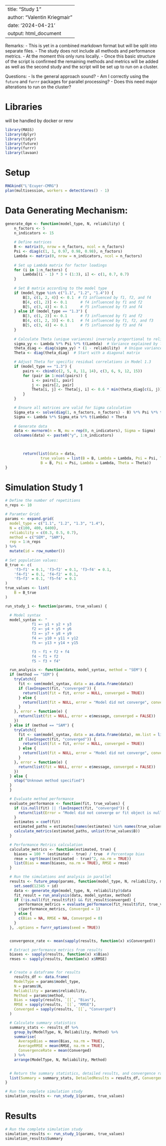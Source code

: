
---
title: "Study 1"
author: "Valentin Kriegmair"
date: '2024-04-21'
output: html_document
---

Remarks:
- This is yet in a combined markdown format but will be split into separate files.
- The study does not include all methods and performance metrics.
- At the moment this only runs locally.
- Once this basic structure of the script is confirmed the remaining methods and metrics will be added as well as the second study and the script will be set up to run on a cluster.

Questions:
- Is the general approach sound?
- Am I correctly using the `future` and `furrr` packages for parallel processing?
- Does this need major alterations to run on the cluster?

# Libraries
will be handled by docker or renv
```r
library(MASS)  
library(dplyr) 
library(tidyr) 
library(future) 
library(furrr)
library(lavaan)
```

# Setup
```r
RNGkind("L'Ecuyer-CMRG")
plan(multisession, workers = detectCores() - 1)
```

# Data Generating Mechanism:
```r
generate_dgm <- function(model_type, N, reliability) {
    n_factors <- 5
    n_indicators <- 15
    
    # Define matrices
    B <- matrix(0, nrow = n_factors, ncol = n_factors)
    Psi <- diag(c(1, 1, 0.97, 0.98, 0.98), n_factors)
    Lambda <- matrix(0, nrow = n_indicators, ncol = n_factors)
    
    # Set up Lambda matrix for factor loadings
    for (i in 1:n_factors) {
        Lambda[(i - 1) * 3 + (1:3), i] <- c(1, 0.7, 0.7)
    }
    
    # Set B matrix according to the model type
    if (model_type %in% c("1.1", "1.2", "1.4")) {
        B[3, c(1, 2, 4)] <- 0.1  # f3 influenced by f1, f2, and f4
        B[4, c(1, 2)] <- 0.1      # f4 influenced by f1 and f2
        B[5, c(3, 4)] <- 0.1      # f5 influenced by f3 and f4
    } else if (model_type == "1.3") {
        B[3, c(1, 2)] <- 0.1      # f3 influenced by f1 and f2
        B[4, c(1, 2, 3)] <- 0.1   # f4 influenced by f1, f2, and f3
        B[5, c(3, 4)] <- 0.1      # f5 influenced by f3 and f4
    }
    
    # Calculate Theta (unique variances) inversely proportional to reliability
    sigma_yy <- Lambda %*% Psi %*% t(Lambda)  # Variance explained by latent factors
    theta_diag <- diag(sigma_yy) * (1 - reliability)  # Unique variances based on reliability
    Theta <- diag(theta_diag)  # Start with a diagonal matrix

    # Adjust Theta for specific residual correlations in Model 1.3
    if (model_type == "1.3") {
        pairs <- cbind(c(2, 5, 8, 11, 14), c(3, 6, 9, 12, 15))
        for (pair in 1:ncol(pairs)) {
            i <- pairs[1, pair]
            j <- pairs[2, pair]
            Theta[i, j] <- Theta[j, i] <- 0.6 * min(theta_diag[c(i, j)])
        }
    }

    # Ensure all matrices are valid for Sigma calculation
    Sigma_eta <- solve(diag(1, n_factors, n_factors) - B) %*% Psi %*% t(solve(diag(1, n_factors, n_factors) - B))
    Sigma <- Lambda %*% Sigma_eta %*% t(Lambda) + Theta
    
    # Generate data
    data <- mvrnorm(n = N, mu = rep(0, n_indicators), Sigma = Sigma)
    colnames(data) <- paste0("y", 1:n_indicators)
    

    
        return(list(data = data, 
                true_values = list(B = B, Lambda = Lambda, Psi = Psi, Theta = Theta),
                B = B, Psi = Psi, Lambda = Lambda, Theta = Theta))
}
```

# Simulation Study 1
```r
# Define the number of repetitions
n_reps <- 10  

# Paramter Grid:
params <- expand.grid(
  model_type = c("1.1", "1.2", "1.3", "1.4"),
  N = c(100, 400, 6400),
  reliability = c(0.3, 0.5, 0.7),
  method = c("SEM", "SAM"),
  rep = 1:n_reps
) %>%
  mutate(id = row_number())
 
# Set population values:
B_true <- c(
    'f3~f1' = 0.1, 'f3~f2' = 0.1, 'f3~f4' = 0.1,
    'f4~f1' = 0.1, 'f4~f2' = 0.1,
    'f5~f3' = 0.1, 'f5~f4' = 0.1
)
true_values <- list(
    B = B_true
)

run_study_1 <- function(params, true_values) {

  # Model syntax
  model_syntax <- "
            f1 =~ y1 + y2 + y3
            f2 =~ y4 + y5 + y6
            f3 =~ y7 + y8 + y9
            f4 =~ y10 + y11 + y12
            f5 =~ y13 + y14 + y15

            f3 ~ f1 + f2 + f4
            f4 ~ f1 + f2
            f5 ~ f3 + f4"

  run_analysis <- function(data, model_syntax, method = "SEM") {
  if (method == "SEM") {
    tryCatch({
      fit <- sem(model_syntax, data = as.data.frame(data))
      if (lavInspect(fit, "converged")) {
        return(list(fit = fit, error = NULL, converged = TRUE))
      } else {
        return(list(fit = NULL, error = "Model did not converge", converged = FALSE))
      }
    }, error = function(e) {
      return(list(fit = NULL, error = e$message, converged = FALSE))
    })
  } else if (method == "SAM") {
    tryCatch({
      fit <- sam(model_syntax, data = as.data.frame(data), mm.list = list(f1 = "f1", f2 = "f2", f3 = "f3", f4 = "f4", f5 = "f5"))
      if (lavInspect(fit, "converged")) {
        return(list(fit = fit, error = NULL, converged = TRUE))
      } else {
        return(list(fit = NULL, error = "Model did not converge", converged = FALSE))
      }
    }, error = function(e) {
      return(list(fit = NULL, error = e$message, converged = FALSE))
    })
  } else {
    stop("Unknown method specified")
  }
  }

  # Evaluate method performance
  evaluate_performance <- function(fit, true_values) {
    if (is.null(fit) || !lavInspect(fit, "converged")) {
      return(list(Error = "Model did not converge or fit object is null"))
    }
    estimates = coef(fit)
    estimated_paths = estimates[names(estimates) %in% names(true_values$B)]
    calculate_metrics(estimated_paths, unlist(true_values$B))
  }

  # Performance Metrics calculation
  calculate_metrics <- function(estimated, true) {
    biases = 100 * (estimated - true) / true  # Percentage bias
    rmse = sqrt(mean((estimated - true)^2, na.rm = TRUE))
    list(Bias = mean(biases, na.rm = TRUE), RMSE = rmse)
  }

  # Run the simulations and analysis in parallel
  results <- future_pmap(params, function(model_type, N, reliability, method, rep, id) {
    set.seed(12345 + id)
    data <- generate_dgm(model_type, N, reliability)$data
    fit_result = run_analysis(data, model_syntax, method)
    if (!is.null(fit_result$fit) && fit_result$converged) {
      performance_metrics = evaluate_performance(fit_result$fit, true_values)
      c(performance_metrics, Converged = 1)
    } else {
      c(Bias = NA, RMSE = NA, Converged = 0)
    }
  }, .options = furrr_options(seed = TRUE))


  convergence_rate <- mean(sapply(results, function(x) x$Converged))

  # Extract performance metrics from results
  biases <- sapply(results, function(x) x$Bias)
  rmses <- sapply(results, function(x) x$RMSE)


  # Create a dataframe for results
    results_df <- data.frame(
    ModelType = params$model_type,
    N = params$N,
    Reliability = params$reliability,
    Method = params$method,
    Bias = sapply(results, `[[`, "Bias"),
    RMSE = sapply(results, `[[`, "RMSE"),
    Converged = sapply(results, `[[`, "Converged")
  )

  # Calculate summary statistics
  summary_stats <- results_df %>%
    group_by(ModelType, N, Reliability, Method) %>%
    summarise(
      AverageBias = mean(Bias, na.rm = TRUE),
      AverageRMSE = mean(RMSE, na.rm = TRUE),
      ConvergenceRate = mean(Converged)
    ) %>%
    arrange(ModelType, N, Reliability, Method)  

  
  # Return the summary statistics, detailed results, and convergence rate
  list(Summary = summary_stats, DetailedResults = results_df, ConvergenceRate = convergence_rate)
}

# Run the complete simulation study
simulation_results <- run_study_1(params, true_values)
```

# Results
```r
# Run the complete simulation study
simulation_results <- run_study_1(params, true_values)
simulation_results$Summary
```